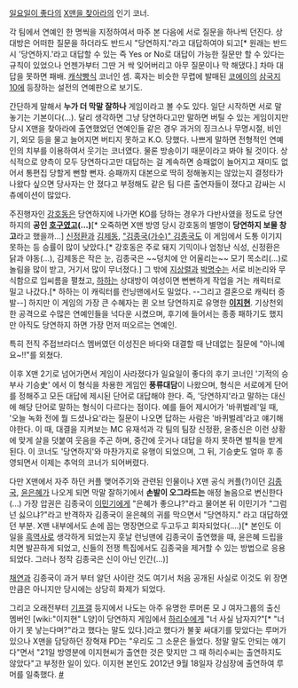 [[일요일이 좋다]]의 [[X맨을 찾아라]]의 인기 코너. 

각 팀에서 연예인 한 명씩을 지정하여서 마주 본 다음에 서로 질문을 하나씩 던진다. 상대방은 어떠한 질문을 하더라도 반드시 "당연하지."라고 대답하여야 되고[* 원래는 반드시 '당연하지.'라고 대답할 수 있는 즉 Yes or No로 대답이 가능한 질문만 할 수 있다는 규칙이 있었으나 언젠가부터 그딴 거 싹 잊어버리고 아무 질문이나 막 해댔다.] 차마 대답을 못하면 패배. [[캐삭빵]]식 코너인 셈. 혹자는 비슷한 무렵에 발매된 [[코에이]]의 [[삼국지 10]]에 등장하는 설전의 연예판으로 보기도.

간단하게 말해서 '''누가 더 막말 잘하나''' 게임이라고 볼 수도 있다. 일단 시작하면 서로 말놓기는 기본이다(...). 달리 생각하면 그냥 당연하다고만 말하면 버틸 수 있는 게임이지만 당시 X맨을 찾아라에 출연했었던 연예인들 같은 경우 과거의 징크스나 무명시절, 비인기, 외모 등을 물고 늘어지면 버티지 못하고 K.O. 당했다. 나쁘게 말하면 전형적인 연예인의 치부를 이용하여서 웃기는 코너였다. 물론 방송이기 때문이라고 봐야 될 것이다. 상식적으로 양측이 모두 당연하다고만 대답하는 걸 계속하면 승패없이 늘어지고 재미도 없어서 통편집 당할게 뻔할 뻔자. 승패까지 대본으로 딱히 정해놓지는 않았는지 결정타가 나왔다 싶으면 당사자는 안 졌다고 부정해도 같은 팀 다른 출연자들이 졌다고 감싸는 시츄에이션이 많았다.

주진행자인 [[강호동]]은 당연하지에 나가면 KO를 당하는 경우가 다반사였을 정도로 당연하지의 '''공인 [[호구]]였고(...)'''[* 오죽하면 X맨 방영 당시 강호동의 별명이 '''당연하지 보물 창고'''라고 했을까...] [[신정환]]과 [[김제동]], [["김종국(가수)" 김종국]]도 이 게임에서 도통 이기지 못하는 등 승률이 많이 낮았다.[* 강호동은 주로 돼지 기믹이나 엄청난 식성, 신정환은 닭과 야동(...), 김제동은 작은 눈, 김종국은 ~~덩치에 안 어울리는~~ 모기 목소리(...)로 놀림을 많이 받고, 거기서 많이 무너졌다.] 그 밖에 [[지상렬]]과 [[박명수]]는 서로 비논리와 무식함으로 입씨름을 펼쳤고, [[하하]]는 상대방이 여성이면 뻔뻔하게 작업을 거는 캐릭터로 밀고 나갔다.[* 하하는 이 캐릭터를 런닝맨에서도 밀었다. --그리고 결혼으로 캐릭터 증발--] 하지만 이 게임의 가장 큰 수혜자는 퀸 오브 당연하지로 유명한 '''[[이지현]]'''. 기상천외한 공격으로 수많은 연예인들을 넉다운 시켰으며, 후기에 들어서는 종종 패하기도 했지만 아직도 당연하지 하면 가장 먼저 떠오르는 연예인.

특히 전직 주접브라더스 멤버였던 이성진은 바다와 대결할 때 난데없는 질문에 "아니예요~!!"를 외쳤다.

이후 X맨 2기로 넘어가면서 게임이 사라졌다가 일요일이 좋다의 후기 코너인 '기적의 승부사 기승史' 에서 이 형식을 차용한 게임인 '''풍류대담'''이 나왔으며, 형식은 서로에게 단어를 정해주고 모든 대답에 제시된 단어로 대답해야 한다. 즉, '당연하지'라고 말하는 대신에 해당 단어로 말하는 형식이 다르다는 점이다. 예를 들어 제시어가 '바퀴벌레'일 때, '오늘 녹화 전에 뭘 드셨나요'라는 질문이 나오면 답하는 사람은 '바퀴벌레'라고 얘기해야한다. 이 때, 대결을 지켜보는 MC 유재석과 각 팀의 팀장 신정환, 윤종신은 이런 상황에 맞게 살을 덧붙여 웃음을 주곤 하며, 중간에 웃거나 대답을 하지 못하면 벌칙을 받게 된다. 이 코너도 '당연하지'와 마찬가지로 유행이 되었으며, 그 뒤, 기승史도 얼마 후 종영되면서 이제는 추억의 코너가 되어버렸다.

다만 X맨에서 자주 하던 커플 맺어주기와 관련된 인물이나 X맨 공식 커플(?)이던 [[김종국]], [[윤은혜]]가 나오게 되면 막말 잘하기에서 '''손발이 오그라드는''' 애정 놀음으로 변신한다(...) 가장 압권은 김종국이 [[이민기]]에게 "은혜가 좋으냐?"라고 물어본 뒤 이민기가 "그럼 넌 싫으냐?"라고 반격하자 김종국이 윤은혜의 귀를 막으면서 "당연하지." 라고 대답하였던 부분. X맨 내부에서도 손에 꼽는 명장면으로 두고두고 회자되었다(....)[* 본인도 이 일을 [[흑역사]]로 생각하게 되었는지 훗날 런닝맨에 김종국이 출연했을 때, 윤은혜 드립을 치면 발끈하게 되었고, 신들의 전쟁 특집에서도 김종국을 제거할 수 있는 방법으로 응용되었다. 그러나 정작 김종국은 신이 아닌 인간(...)]

[[채연]]과 김종국이 과거 부터 알던 사이란 것도 여기서 처음 공개된 사실로 이것도 위 장면 만큼은 아니지만 당시에는 상당히 화제가 되었다.

그리고 오래전부터 [[기프갤]] 등지에서 나도는 아주 유명한 루머론 모 J 여자그룹의 출신 멤버인 [wiki:"이지현" L양]이 당연하지 게임에서 [[하리수]]에게 "너 사실 남자지?"[* "너 아기 못 낳는다며?"라고 했다는 말도 있다.]라고 했다가 불꽃 싸대기를 맞았다는 루머가 있으나 X맨을 담당하던 장혁재 PD는 "우리도 그 소문은 들었다. 정말 말도 안되는 얘기다"면서 "21일 방영분에 이지현씨가 출연한 것은 맞지만 그 때 하리수씨는 출연하지도 않았다"고 부정한 일이 있다. 이지현 본인도 2012년 9월 18일자 강심장에 출연하여 루머를 일축했다. [http://isplus.joinsmsn.com/article/796/9365796.html #]
